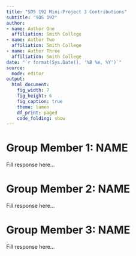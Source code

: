 ```yaml
---
title: "SDS 192 Mini-Project 3 Contributions"
subtitle: "SDS 192"
author: 
- name: Author One
  affiliation: Smith College
- name: Author Two
  affiliation: Smith College
- name: Author Three
  affiliation: Smith College
date: "`r format(Sys.Date(), '%B %e, %Y')`"
source:
  mode: editor
output: 
  html_document:
    fig_width: 7
    fig_height: 6
    fig_caption: true
    theme: lumen
    df_print: paged
    code_folding: show
---
```



# Group Member 1: NAME

Fill response here...

# Group Member 2: NAME

Fill response here...

# Group Member 3: NAME

Fill response here...
